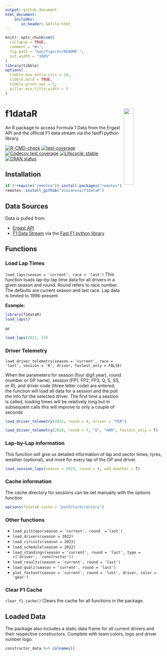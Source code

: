 ```yaml
---
output: github_document
html_document:
    includes:
       in_header: GAfile.html
---
```




```r
knitr::opts_chunk$set(
  collapse = TRUE,
  comment = "#>",
  fig.path = "man/figures/README-",
  out.width = "100%"
)
library(tibble)
options(
  tibble.max_extra_cols = 10,
  tibble.bold = TRUE,
  tibble.print_max = 5,
  pillar.min_title_width = 5
)
```

# f1dataR <img src='man/figures/logo.png' align="right" width="25%" min-width="120px"/>

An R package to access Formula 1 Data from the Ergast API and the official F1 data stream via the fastf1 python library.

<!-- badges: start -->

[![R-CMD-check](https://github.com/SCasanova/f1dataR/actions/workflows/check-standard.yaml/badge.svg)](https://github.com/SCasanova/f1dataR/actions/workflows/check-standard.yaml)
[![test-coverage](https://github.com/SCasanova/f1dataR/actions/workflows/test-coverage.yaml/badge.svg)](https://github.com/SCasanova/f1dataR/actions/workflows/test-coverage.yaml)
[![Codecov test coverage](https://img.shields.io/codecov/c/github/SCasanova/f1dataR?label=codecov&logo=codecov)](https://app.codecov.io/gh/SCasanova/f1dataR?branch=main)
[![Lifecycle: stable](https://img.shields.io/badge/lifecycle-stable-brightgreen.svg)](https://lifecycle.r-lib.org/articles/stages.html#stable)
[![CRAN status](https://www.r-pkg.org/badges/version/f1dataR)](https://CRAN.R-project.org/package=f1dataR)
<!-- badges: end -->

## Installation

```r
if (!require("remotes")) install.packages("remotes")
remotes::install_github("SCasanova/f1dataR")
```

## Data Sources

Data is pulled from:

* [Ergast API](http://ergast.com/mrd/)
* [F1 Data Stream](https://www.formula1.com/en/f1-live.html) via the [Fast F1 python library](https://theoehrly.github.io/Fast-F1/index.html)

## Functions

### Load Lap Times
`load_laps(season = 'current', race = 'last')`
This function loads lap-by-lap time data for all drivers in a given season
and round. Round refers to race number. The defaults are current season and last race. Lap data is limited to 1996-present.

**Example:**
```r
library(f1dataR)
load_laps()
```

or

```r
load_laps(2021, 15)
```


### Driver Telemetry
`load_driver_telemetry(season = 'current', race = 'last', session = 'R', driver, fastest_only = FALSE)`

When the parameters for season (four digit year), round (number or GP name), session (FP1. FP2, FP3, Q, S, SS, or R), and driver code (three letter code) are entered, the function will load all data for a session and the pull the info for the selected driver. The first time a session is called, loading times will be relatively long but in subsequent calls this will improve to only a couple of seconds

```r
load_driver_telemetry(2022, round = 4, driver = "PER")

load_driver_telemetry(2018, round = 7, "Q", "HAM", fastest_only = T)
```

### Lap-by-Lap information

This function will give us detailed information of lap and sector times, tyres, weather (optional), and more for every lap of the GP and driver.


```r
load_session_laps(season = 2023, round = 4, add_weather = T)
```

### Cache information

The cache directory for sessions can be set manually with the options function

```r
options(f1dataR.cache = "path/to/directory")
```



### Other functions
* `load_pitstops(season = 'current', round  ='last')`
* `load_drivers(season = 2022)`
* `load_circuits(season = 2022)`
* `load_schedule(season = 2022)`
* `load_standings(season = 'current', round = 'last', type = c('driver', 'constructor'))`
* `load_results(season = 'current', round = 'last')`
* `load_quali(season = 'current', round = 'last')`
* `plot_fastest(season = 'current', round = 'last', driver, color = 'gear')`


### Clear F1 Cache
`clear_f1_cache()`
Clears the cache for all functions in the package.

## Loaded Data

The package also includes a static data frame for all current drivers and their respective constructors. Complete with team colors, logo and driver number logo.

```r
constructor_data %>% colnames()
```
